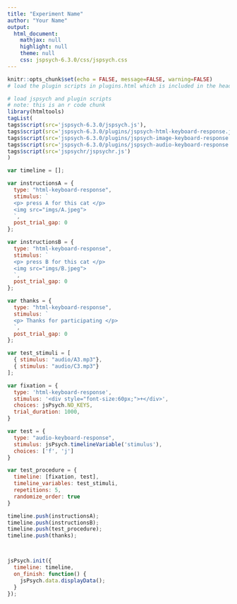 ```yaml
---
title: "Experiment Name"
author: "Your Name"
output:
  html_document:
    mathjax: null
    highlight: null
    theme: null
    css: jspsych-6.3.0/css/jspsych.css
---
```



```r
knitr::opts_chunk$set(echo = FALSE, message=FALSE, warning=FALSE)
# load the plugin scripts in plugins.html which is included in the header.
```

```r
# load jspsych and plugin scripts
# note: this is an r code chunk
library(htmltools)
tagList(
tags$script(src='jspsych-6.3.0/jspsych.js'),
tags$script(src='jspsych-6.3.0/plugins/jspsych-html-keyboard-response.js'),
tags$script(src='jspsych-6.3.0/plugins/jspsych-image-keyboard-response.js'),
tags$script(src='jspsych-6.3.0/plugins/jspsych-audio-keyboard-response.js'),
tags$script(src='jspsychr/jspsychr.js')
)
```

```js
var timeline = [];

var instructionsA = {
  type: "html-keyboard-response",
  stimulus: `
  <p> press A for this cat </p>
  <img src="imgs/A.jpeg">
  `,
  post_trial_gap: 0
};

var instructionsB = {
  type: "html-keyboard-response",
  stimulus: `
  <p> press B for this cat </p>
  <img src="imgs/B.jpeg">
  `,
  post_trial_gap: 0
};

var thanks = {
  type: "html-keyboard-response",
  stimulus: `
  <p> Thanks for participating </p>
  `,
  post_trial_gap: 0
};

var test_stimuli = [
  { stimulus: "audio/A3.mp3"},
  { stimulus: "audio/C3.mp3"}
];

var fixation = {
  type: 'html-keyboard-response',
  stimulus: '<div style="font-size:60px;">+</div>',
  choices: jsPsych.NO_KEYS,
  trial_duration: 1000,
}

var test = {
  type: "audio-keyboard-response",
  stimulus: jsPsych.timelineVariable('stimulus'),
  choices: ['f', 'j']
}

var test_procedure = {
  timeline: [fixation, test],
  timeline_variables: test_stimuli,
  repetitions: 5,
  randomize_order: true
}

timeline.push(instructionsA);
timeline.push(instructionsB);
timeline.push(test_procedure);
timeline.push(thanks);



jsPsych.init({
  timeline: timeline,
  on_finish: function() {
    jsPsych.data.displayData();
  }
});

```
